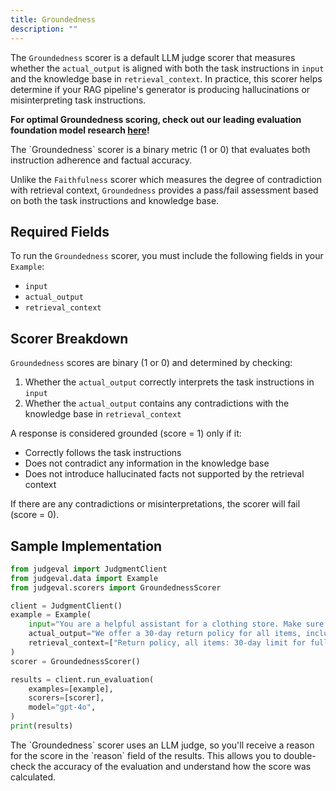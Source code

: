 ```yaml
---
title: Groundedness
description: ""
---
```


The `Groundedness` scorer is a default LLM judge scorer that measures whether the `actual_output` is aligned with both the task instructions in `input` and the knowledge base in `retrieval_context`. 
In practice, this scorer helps determine if your RAG pipeline's generator is producing hallucinations or misinterpreting task instructions.

**For optimal Groundedness scoring, check out our leading evaluation foundation model research [here](https://cs191.stanford.edu/projects/Shan,%20Alexander_NLP%20191W.pdf)!**

<Note>
The `Groundedness` scorer is a binary metric (1 or 0) that evaluates both instruction adherence and factual accuracy.

Unlike the `Faithfulness` scorer which measures the degree of contradiction with retrieval context, `Groundedness` provides a pass/fail assessment based on both the task instructions and knowledge base.
</Note>

## Required Fields

To run the `Groundedness` scorer, you must include the following fields in your `Example`:
- `input`
- `actual_output`
- `retrieval_context`

## Scorer Breakdown

`Groundedness` scores are binary (1 or 0) and determined by checking:
1. Whether the `actual_output` correctly interprets the task instructions in `input`
2. Whether the `actual_output` contains any contradictions with the knowledge base in `retrieval_context`

A response is considered grounded (score = 1) only if it:
- Correctly follows the task instructions
- Does not contradict any information in the knowledge base
- Does not introduce hallucinated facts not supported by the retrieval context

If there are any contradictions or misinterpretations, the scorer will fail (score = 0).

## Sample Implementation

```python groundedness.py
from judgeval import JudgmentClient
from judgeval.data import Example
from judgeval.scorers import GroundednessScorer

client = JudgmentClient()
example = Example(
    input="You are a helpful assistant for a clothing store. Make sure to follow the company's policies surrounding returns.",
    actual_output="We offer a 30-day return policy for all items, including socks!",
    retrieval_context=["Return policy, all items: 30-day limit for full refund, no questions asked."]
)
scorer = GroundednessScorer()

results = client.run_evaluation(
    examples=[example],
    scorers=[scorer],
    model="gpt-4o",
)
print(results)
```

<Note>
The `Groundedness` scorer uses an LLM judge, so you'll receive a reason for the score in the `reason` field of the results. 
This allows you to double-check the accuracy of the evaluation and understand how the score was calculated.
</Note>



